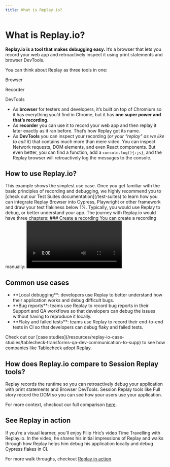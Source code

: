 ```yaml
---
title: What is Replay.io?
---
```


# What is Replay.io?
**Replay.io is a tool that makes debugging easy.** It’s a browser that lets you record your web app and retroactively inspect it using print statements and browser DevTools.

You can think about Replay as three tools in one:

<div className="grid grid-flow-col justify-items-center pt-10">
  <div className="grid grid-flow-row justify-items-center">
    <IconSquare>
      <BiBrowserChrome className="fill-pink-500" />
    </IconSquare>
    <p className="font-bold py-3">Browser</p>
  </div>
  <div className="grid grid-flow-row justify-items-center">
    <IconSquare>
      <FluentVideoRecording20Regular className="fill-pink-500" />
    </IconSquare>
    <p className="font-bold py-3">Recorder</p>
  </div>
  <div className="grid grid-flow-row justify-items-center">
    <IconSquare>
      <FluentWindowDevTools24Regular className="fill-pink-500" />
    </IconSquare>
    <p className="font-bold py-3">DevTools</p>
  </div>
</div>

- As **browser** for testers and developers, it’s built on top of Chromium so it has everything you’d find in Chrome, but it has **one super power and that’s recording.**
- As **recorder** you can use it to record your web app and then replay it later exactly as it ran before. That’s how Replay got its name.
- As **DevTools** you can inspect your recording (*or your "replay" as we like to call it*) that contains much more than mere video. You can inspect Network requests, DOM elements, and even React components. But even better, you can find a function, add a `console.log(){:js}`, and the Replay browser will retroactively log the messages to the console. 

## How to use Replay.io?
<Callout type="info" emoji="💡">
This example shows the simplest use case. Once you get familiar with the basic principles of recording and debugging, we highly recommend you to [check out our Test Suites documentation](/test-suites) to learn how you can integrate Replay Browser into Cypress, Playwright or other framework and draw your test flakiness below&nbsp;1%.
</Callout>
Typically, you would use Replay to debug, or better understand your app. The journey with Replay.io would have three chapters:

<Steps>
### Create a recording
You can create a recording manually:

<Video src={recordReplayOusuj} />

or by integrating Replay.io to your Test Suite:
<Tabs items={['Playwright', 'Cypress.io', 'WebdriverIO', 'Puppeteer']}>
<Tabs.Tab>
```bash
npx playwright test --project replay-chromium
```
<p className="text-sm">[Click here](/test-suites/playwright/playwright-installation) Learn more about how to integrate into Playwright</p>
</Tabs.Tab>
<Tabs.Tab>
```bash
npx cypress run --browser replay-chromium
```
<p className="text-sm">[Click here](/test-suites/cypress/cypress-installation) Learn more about how to integrate into Cypress</p>
</Tabs.Tab>
<Tabs.Tab>
```bash
wdio run ./wdio.conf.ts # Read docs on how to set up your configuration
```
<p className="text-sm">[Click here](/test-suites/webdriver-io) Learn more about how to integrate into WebdriverIO</p>
</Tabs.Tab>
<Tabs.Tab>
```bash
node puppeteer-test.js # Read docs on how to set up your configuration
```
<p className="text-sm">[Click here](/test-suites/puppeteer) Learn more about how to integrate into Puppeteer</p>
</Tabs.Tab>
</Tabs>

### Replay the recording and debug your app
<Video src={replayDashboardPttbf} />

### Fix the bug or get help
With a better understanding of data flows, state changes and other processes in your app, you can now fix your bug. Or even better, send a recording to your colleague to debug together.

<Video src={shareJplox} />

</Steps>

## Common use cases
<ul className="text-lg list-none leading-8 p-3">
  <li className="pb-3"><IconInline><DesktopCursor /></IconInline> **Local debugging**: developers use Replay to better understand how their application works and debug difficult bugs.</li>
  <li className="pb-3"><IconInline><Bug /></IconInline> **Bug reports**: teams use Replay to record bug reports in their Support and QA workflows so that developers can debug the issues without having to reproduce it locally.</li>
  <li className="pb-3"><IconInline><TestTube /></IconInline> **Flaky and failed tests**: teams use Replay to record their end-to-end tests in CI so that developers can debug flaky and failed tests.</li>
</ul>

<Callout type="default" emoji="💡">
Check out our [case studies](/resources/replay-io-case-studies/tablecheck-transforms-qa-dev-communication-to-supp) to see how companies like Tablecheck adopt Replay.
</Callout>

## How does Replay.io compare to Session Replay tools?
Replay records the runtime so you can retroactively debug your application with print statements and Browser DevTools. Session Replay tools like Full story record the DOM so you can see how your users use your application.

For more context, checkout our full comparison [here](/resources/comparisons/session-replay-vs-runtime-replay).

## See Replay in action
If you’re a visual learner, you’ll enjoy Filip Hric’s video Time Travelling with Replay.io. In the video, he shares his initial impressions of Replay and walks through how Replay helps him debug his application locally and debug Cypress flakes in CI. 

For more walk throughs, checkout [Replay in action](/learn-more/replay-in-action).

<YouTubeVideo src="https://www.youtube.com/embed/puHAiZBdjFw?si=fDYAd1kxhhK5Hu34" />